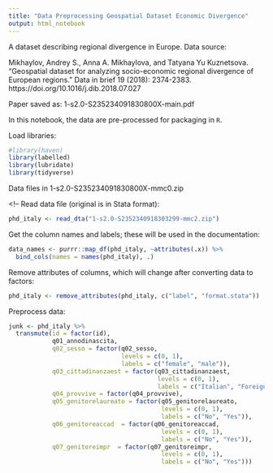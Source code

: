 ```yaml
---
title: "Data Preprocessing Geospatial Dataset Economic Divergence"
output: html_notebook
---
```


A dataset describing regional divergence in Europe. Data source:

Mikhaylov, Andrey S., Anna A. Mikhaylova, and Tatyana Yu Kuznetsova. "Geospatial dataset for analyzing socio-economic regional divergence of European regions." Data in brief 19 (2018): 2374-2383. https://doi.org/10.1016/j.dib.2018.07.027

Paper saved as: 1-s2.0-S235234091830800X-main.pdf

In this notebook, the data are pre-processed for packaging in `R`.

Load libraries:
```r
#library(haven)
library(labelled)
library(lubridate)
library(tidyverse)
```

Data files in 1-s2.0-S235234091830800X-mmc0.zip

<!--
Read data file (original is in Stata format):
```r
phd_italy <- read_dta("1-s2.0-S2352340918303299-mmc2.zip")
```

Get the column names and labels; these will be used in the documentation:
```r
data_names <- purrr::map_df(phd_italy, ~attributes(.x)) %>%
  bind_cols(names = names(phd_italy), .)
```

Remove attributes of columns, which will change after converting data to factors:
```r
phd_italy <- remove_attributes(phd_italy, c("label", "format.stata"))
```

Preprocess data:
```r
junk <- phd_italy %>%
  transmute(id = factor(id),
            q01_annodinascita,
            q02_sesso = factor(q02_sesso, 
                               levels = c(0, 1),
                               labels = c("female", "male")),
            q03_cittadinanzaest = factor(q03_cittadinanzaest,
                                         levels = c(0, 1),
                                         labels = c("Italian", "Foreign")),
            q04_provvive = factor(q04_provvive),
            q05_genitorelaureato = factor(q05_genitorelaureato,
                                          levels = c(0, 1),
                                          labels = c("No", "Yes")),
            q06_genitoreaccad  = factor(q06_genitoreaccad,
                                          levels = c(0, 1),
                                          labels = c("No", "Yes")),
            q07_genitoreimpr  = factor(q07_genitoreimpr,
                                          levels = c(0, 1),
                                          labels = c("No", "Yes")))
```

